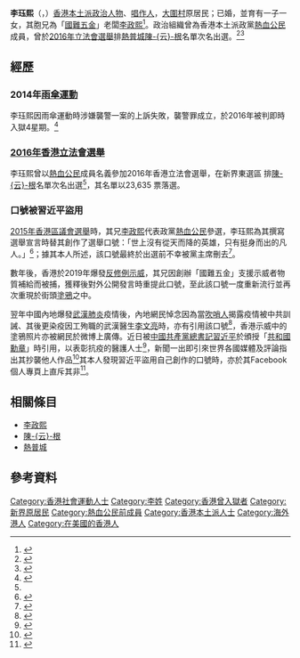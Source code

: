 {{人物}}
{{Infobox_officeholder
| honorific-prefix = 
| name = Marco LEE Kwok-hei <br/> 李珏熙
| honorific-suffix = 
| image=  
| width = 300
| sex = 男
| office = 
| term_start = 
| constituency = 
| majority = 
| office1= 
| term_start1   = 
| term_end1 = 
| vicechairman1 =
| predecessor1  = 
| successor1    = 
| birth_date= {{birth date and age|1993|5|24}}
| birth_place= {{HKG-1959}}
| nationality= {{CHN}}
| 籍貫= 
| party=
| residence = {{美國}}
| alma_mater= 
| educate =
| website = {{facebook|Mar9lee||李珏熙 Marco Lee}}
}}
'''李珏熙'''（{{lang-en|Marco LEE Kwok-hei}}，{{bd|1993年|5月24日}}）[[香港|香港]][[本土派_(香港)|本土派]][[政治人物|政治人物]]、[[唱作人|唱作人]]，[[大圍村|大圍村]]原居民；已婚，並育有一子一女，其胞兄為「[[國難五金|國難五金]]」老闆[[李政熙|李政熙]]<ref>{{cite web|title=不計成本平賣裝備——專訪國難五金「腦細」李政熙|url=http://ubeat.com.cuhk.edu.hk/145-people/|agency=U-beat Magazine|date=2019-12-20|access-date=2020-09-12|archive-date=2021-01-25|archive-url=https://web.archive.org/web/20210125161452/http://ubeat.com.cuhk.edu.hk/145-people/|dead-url=no}}</ref>。政治組織曾為香港本土派政黨[[熱血公民|熱血公民]]成員，曾於[[2016年立法會選舉|2016年立法會選舉]]排[[熱普城|熱普城]][[陳云根|陳-{云}-根]]名單次名出選。<ref name="新界東候選人簡介">{{Cite web |url=https://www.elections.gov.hk/legco2016/pdf/LC5_e.pdf |title=新界東候選人簡介 |access-date=2020-09-12 |archive-date=2018-11-22 |archive-url=https://web.archive.org/web/20181122232733/https://www.elections.gov.hk/legco2016/pdf/LC5_e.pdf |dead-url=no }}</ref><ref>{{cite web|title=【9.28 免於恐懼的自由】曾救人免被警棍打頭被捕 流亡海外抗爭者李珏熙：「尊嚴失去時才知它重要。」|url=https://www.mpweekly.com/culture/%E6%B5%81%E4%BA%A1-928-%E6%9D%8E%E7%8F%8F%E7%86%99-122733/|agency=明報週刊|date=2019-09-27|access-date=2020-09-12|archive-date=2020-11-30|archive-url=https://web.archive.org/web/20201130150720/https://www.mpweekly.com/culture/%E6%B5%81%E4%BA%A1-928-%E6%9D%8E%E7%8F%8F%E7%86%99-122733|dead-url=no}}</ref>

==經歷==
=== 2014年[[雨傘運動|雨傘運動]] ===
李珏熙因雨傘運動時涉嫌襲警一案的上訴失敗，襲警罪成立，於2016年被判即時入獄4星期。<ref>{{cite web |title=【抗爭與坐牢】李珏熙：退出政治運動圈子 佔領運動14年判監二十八天 |url=https://www.mpweekly.com/culture/%E4%BD%94%E9%A0%98-dq-%E5%9D%90%E7%9B%A3-52719 |agency=明報週刊 |date=2019-09-23 |access-date=2020-09-12 |archive-date=2020-11-28 |archive-url=https://web.archive.org/web/20201128015247/https://www.mpweekly.com/culture/%E4%BD%94%E9%A0%98-dq-%E5%9D%90%E7%9B%A3-52719 |dead-url=no }}</ref>

=== [[2016年香港立法會選舉|2016年香港立法會選舉]] ===
李珏熙曾以[[熱血公民|熱血公民]]成員名義參加2016年香港立法會選舉，在新界東選區 排[[陳云根|陳-{云}-根]]名單次名出選<ref name="新界東候選人簡介"/>，其名單以23,635 票落選。

===口號被習近平盜用===
[[2015年香港區議會選舉|2015年香港區議會選舉]]時，其兄[[李政熙|李政熙]]代表政黨[[熱血公民|熱血公民]]參選，李珏熙為其撰寫選舉宣言時替其創作了選舉口號：「世上沒有從天而降的英雄，只有挺身而出的凡人。」<ref>{{cite web|title=抗爭口號原作者|url=https://m.facebook.com/FinanceFellow/photos/a.112035443472580/340181397324649/?type=3&source=48|access-date=2021-02-10|archive-date=2021-10-09|archive-url=https://web.archive.org/web/20211009004156/https://m.facebook.com/FinanceFellow/photos/a.112035443472580/340181397324649/?type=3&source=48|dead-url=no}}</ref>；據其本人所述，該口號最終於出選前不幸被黨主席刪去<ref>{{cite web|title=【神句創作人●專訪】中共「偷走」抗爭口號 「挺身而出的凡人」李珏熙憂真香港人消失|url=https://hk.appledaily.com/china/20200911/HBBUL3BKZREBPLRNOSVB3YDWZU/|agency=蘋果日報|date=2020-09-11|access-date=2020-09-12|archive-date=2020-12-04|archive-url=https://web.archive.org/web/20201204131107/https://hk.appledaily.com/china/20200911/HBBUL3BKZREBPLRNOSVB3YDWZU/|dead-url=yes}}</ref>。

數年後，香港於2019年爆發[[反修例示威|反修例示威]]，其兄因創辦「國難五金」支援示威者物質補給而被捕，獲釋後對外公開發言時重提此口號，至此該口號一度重新流行並再次重現於街頭[[塗鴉|塗鴉]]之中。

翌年中國內地爆發[[武漢肺炎|武漢肺炎]]疫情後，內地網民悼念因為當[[吹哨人|吹哨人]]揭露疫情被中共訓誡、其後更染疫因工殉職的武漢醫生[[李文亮|李文亮]]時，亦有引用該口號<ref>{{cite web|title= 这世上没有从天而降的英雄 只有挺身而出的凡人 |url=https://k.sina.cn/article_3823779520_e3ea3ec002000mqdw.html?|agency=新浪微博 |date=2020-02-07}}</ref>，香港示威中的塗鴉照片亦被網民於微博上廣傳。近日被[[中國共產黨中央委員會總書記|中國共產黨總書記]][[習近平|習近平]]於頒授「[[共和國勳章|共和國勳章]]」時引用，以表彰抗疫的醫護人士<ref>{{cite web|title=致敬！世上没有从天而降的英雄，只有挺身而出的凡人|url=http://www.chinanews.com/gn/2020/09-09/9286687.shtml|agency=中國新聞網|date=2020-09-09|access-date=2020-09-12|archive-date=2020-09-10|archive-url=https://web.archive.org/web/20200910012428/http://www.chinanews.com/gn/2020/09-09/9286687.shtml|dead-url=no}}</ref>，新聞一出即引來世界各國媒體及評論指出其抄襲他人作品<ref>{{cite web|title=習近平抗疫表彰大會「金句」竟出自香港社運支持者|url=https://rfi.my/6WaS.W|agency=法國國際廣播電台|date=2020-09-09|access-date=2020-09-12|archive-date=2020-09-12|language=zh-hk|archive-url=https://web.archive.org/web/20200912001718/https://rfi.my/6WaS.W|dead-url=no}}</ref>其本人發現習近平盜用自己創作的口號時，亦於其Facebook個人專頁上直斥其非<ref>{{cite web|title= 李珏熙 Marco Lee |url=https://www.facebook.com/Mar9lee/posts/2728541330690847|date=2020-09-09}}</ref>。

== 相關條目 ==
*[[李政熙|李政熙]]
*[[陳云根|陳-{云}-根]]
*[[熱普城|熱普城]]

== 參考資料 ==
{{reflist|2}}

[[Category:香港社會運動人士|Category:香港社會運動人士]]
[[Category:李姓|Category:李姓]]
[[Category:香港曾入獄者|Category:香港曾入獄者]]
[[Category:新界原居民|Category:新界原居民]]
[[Category:熱血公民前成員|Category:熱血公民前成員]]
[[Category:香港本土派人士|Category:香港本土派人士]]
[[Category:海外港人|Category:海外港人]]
[[Category:在美國的香港人|Category:在美國的香港人]]